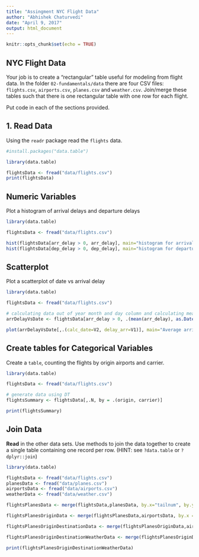 ```yaml
---
title: "Assingment NYC Flight Data"
author: "Abhishek Chaturvedi"
date: "April 9, 2017"
output: html_document
---
```


```r
knitr::opts_chunk$set(echo = TRUE)
```

## NYC Flight Data

Your job is to create a "rectangular" table useful for modeling from flight data. 
In the folder `02-fundamentals/data` there are four CSV files: `flights.csv`, 
`airports.csv`, `planes.csv` and `weather.csv`.  Join/merge these tables such 
that there is one rectangular table with one row for each flight. 


Put code in each of the sections provided.

## 1. Read Data

Using the `readr` package read the `flights` data.

```r

#install.packages("data.table")

library(data.table)

flightsData <- fread("data/flights.csv")
print(flightsData)

```

## Numeric Variables  

Plot a histogram of arrival delays and departure delays 

```r

library(data.table)

flightsData <- fread("data/flights.csv")

hist(flightsData[arr_delay > 0, arr_delay], main="histogram for arrival delays")
hist(flightsData[dep_delay > 0, dep_delay], main="histogram for departure delays")

```

## Scatterplot

Plot a scatterplot of date vs arrival delay 

```r

library(data.table)

flightsData <- fread("data/flights.csv")

# calculating data out of year month and day column and calculating mean arrival delay
arrDelayVsDate <- flightsData[arr_delay > 0, .(mean(arr_delay), as.Date(paste0(year, "/" , month, "/" , day))), by = .(year, month, day)]

plot(arrDelayVsDate[,.(calc_date=V2, delay_arr=V1)], main="Average arrival delays for every date")

```



## Create tables for Categorical Variables

Create a `table`, counting the flights by origin airports and carrier.

```r

library(data.table)

flightsData <- fread("data/flights.csv")

# generate data using DT
flightsSummary <- flightsData[,.N, by = .(origin, carrier)]

print(flightsSummary)

```


## Join Data

**Read** in the other data sets. Use methods to join the data together to create a single table containing one record per row.  (HINT: see `?data.table` or `?dplyr::join`)

```r

library(data.table)

flightsData <- fread("data/flights.csv")
planesData <- fread("data/planes.csv")
airportsData <- fread("data/airports.csv")
weatherData <- fread("data/weather.csv")

flightsPlanesData <- merge(flightsData,planesData, by.x="tailnum", by.y="tailnum" , all.x = TRUE, suffixes = c(".flights", ".planes"))

flightsPlanesOriginData <- merge(flightsPlanesData,airportsData, by.x = "origin", by.y = "faa", all.x = TRUE, suffixes = c(".flights", ".origin"))

flightsPlanesOriginDestinationData <- merge(flightsPlanesOriginData,airportsData, by.x = "dest", by.y = "faa", all.x = TRUE, suffixes = c(".origin", ".dest"))

flightsPlanesOriginDestinationWeatherData <- merge(flightsPlanesOriginDestinationData,weatherData, by.x = c("year.flights", "month", "day", "origin", "time_hour"), by.y = c("year", "month", "day", "origin", "time_hour"), all.x = TRUE, suffixes = c(".flights", ".weather"), allow.cartesian=FALSE)

print(flightsPlanesOriginDestinationWeatherData)

```


